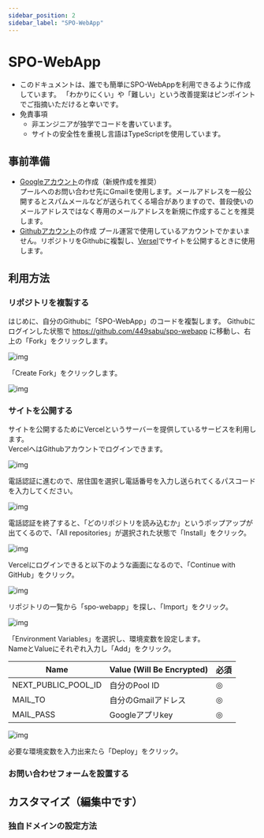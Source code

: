 ```yaml
---
sidebar_position: 2
sidebar_label: "SPO-WebApp"
---
```


# SPO-WebApp
- このドキュメントは、誰でも簡単にSPO-WebAppを利用できるように作成しています。
「わかりにくい」や「難しい」という改善提案はピンポイントでご指摘いただけると幸いです。  
- 免責事項
  - 非エンジニアが独学でコードを書いています。
  - サイトの安全性を重視し言語はTypeScriptを使用しています。

## 事前準備
- [Googleアカウント](https://www.google.com/intl/ja/account/about/)の作成（新規作成を推奨）  
プールへのお問い合わせ先にGmailを使用します。メールアドレスを一般公開するとスパムメールなどが送られてくる場合がありますので、普段使いのメールアドレスではなく専用のメールアドレスを新規に作成することを推奨します。
- [Githubアカウント](https://github.com/)の作成
プール運営で使用しているアカウントでかまいません。リポジトリをGithubに複製し、[Versel](https://vercel.com/login?next=)でサイトを公開するときに使用します。

## 利用方法

### リポジトリを複製する
はじめに、自分のGithubに「SPO-WebApp」のコードを複製します。
Githubにログインした状態で https://github.com/449sabu/spo-webapp に移動し、右上の「Fork」をクリックします。  

![img](/img/fork.png)

「Create Fork」をクリックします。  

![img](/img/create-fork.png)

### サイトを公開する
サイトを公開するためにVercelというサーバーを提供しているサービスを利用します。  
VercelへはGithubアカウントでログインできます。  

![img](/img/vercel.png)

電話認証に進むので、居住国を選択し電話番号を入力し送られてくるパスコードを入力してください。  

![img](/img/vercel2.png)

電話認証を終了すると、「どのリポジトリを読み込むか」というポップアップが出てくるので、「All repositories」が選択された状態で「Install」をクリック。  

![img](/img/vercel3.png)

Vercelにログインできると以下のような画面になるので、「Continue with GitHub」をクリック。

![img](/img/vercel4.png)

リポジトリの一覧から「spo-webapp」を探し、「Import」をクリック。

![img](/img/vercel5.png)

「Environment Variables」を選択し、環境変数を設定します。  
NameとValueにそれぞれ入力し「Add」をクリック。  

|  Name  |  Value (Will Be Encrypted)  |  必須  |
| ---- | ---- | ---- |
|  NEXT_PUBLIC_POOL_ID  |  自分のPool ID  |  ◎  |
|  MAIL_TO  |  自分のGmailアドレス  |  ◎  |
|  MAIL_PASS  |  Googleアプリkey  |  ◎  |

![img](/img/vercel6.png)

必要な環境変数を入力出来たら「Deploy」をクリック。


### お問い合わせフォームを設置する

## カスタマイズ（編集中です）
### 独自ドメインの設定方法
